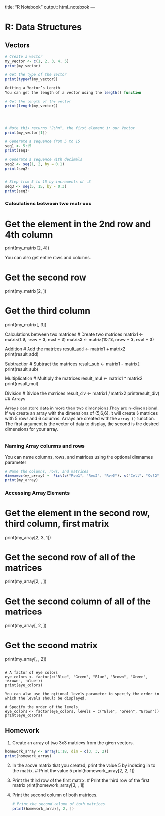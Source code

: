 title: "R Notebook"
output: html_notebook
---

# R: Data Structures

## Vectors


```r
# Create a vector
my_vector <- c(1, 2, 3, 4, 5)
print(my_vector)

# Get the type of the vector
print(typeof(my_vector))

Getting a Vector’s Length
You can get the length of a vector using the length() function

# Get the length of the vector
print(length(my_vector))




# Note this returns "John", the first element in our Vector
print(my_vector[1])

# Generate a sequence from 5 to 15
seq1 <- 5:15
print(seq1)

# Generate a sequence with decimals
seq2 <- seq(1, 2, by = 0.1)
print(seq2)


# Step from 5 to 15 by increments of .3
seq3 <- seq(5, 15, by = 0.3)
print(seq3)


```

### Calculations between two matrices

# Get the element in the 2nd row and 4th column
print(my_matrix[2, 4])

You can also get entire rows and columns.

# Get the second row
print(my_matrix[2, ])

# Get the third column
print(my_matrix[, 3])

Calculations between two matrices
# Create two matrices
matrix1 <- matrix(1:9, nrow = 3, ncol = 3)
matrix2 <- matrix(10:18, nrow = 3, ncol = 3)

Addition
# Add the matrices
result_add <- matrix1 + matrix2
print(result_add)

Subtraction
# Subtract the matrices
result_sub <- matrix1 - matrix2
print(result_sub)

Multiplication
# Multiply the matrices
result_mul <- matrix1 * matrix2
print(result_mul)

Division
# Divide the matrices
result_div <- matrix1 / matrix2
print(result_div)
## Arrays

Arrays can store data in more than two dimensions.They are n-dimensional. If we create an array with the dimensions of (5,6,6), it will create 6 matrices with 5 rows and 6 columns. Arrays are created with the `array ()` function. The first argument is the vector of data to display, the second is the desired dimensions for your array.

```r

```

### Naming Array columns and rows

You can name columns, rows, and matrices using the optional dimnames parameter

```r
# Name the columns, rows, and matrices
dimnames(my_array) <- list(c("Row1", "Row2", "Row3"), c("Col1", "Col2", "Col3"), c("Matrix1", "Matrix2"))
print(my_array)

```

### Accessing Array Elements

# Get the element in the second row, third column, first matrix
print(my_array[2, 3, 1])

# Get the second row of all of the matrices
print(my_array[2, , ])

# Get the second column of all of the matrices
print(my_array[, 2, ])

# Get the second matrix
print(my_array[, , 2])

```

# A factor of eye colors
eye_colors <- factor(c("Blue", "Green", "Blue", "Brown", "Green", "Brown", "Blue"))
print(eye_colors)

You can also use the optional levels parameter to specify the order in which the levels should be displayed.

# Specify the order of the levels
eye_colors <- factor(eye_colors, levels = c("Blue", "Green", "Brown"))
print(eye_colors)
```

## Homework

1.  Create an array of two 3x3 matrices from the given vectors.

```r
homework_array <- array(1:18, dim = c(3, 3, 2))
print(homework_array)

```

2.  In the above matrix that you created, print the value 5 by indexing in to the matrix.
# Print the value 5
print(homework_array[2, 2, 1])

3.  Print the third row of the first matrix.
# Print the third row of the first matrix
print(homework_array[3, , 1])

4.  Print the second column of both matrices.

    ```r
# Print the second column of both matrices
print(homework_array[, 2, ])

    ```
